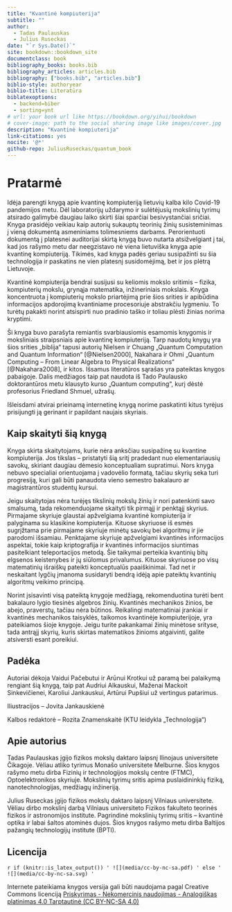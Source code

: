 ```yaml
--- 
title: "Kvantinė kompiuterija"
subtitle: ""
author:
  - Tadas Paulauskas
  - Julius Ruseckas
date: "`r Sys.Date()`"
site: bookdown::bookdown_site
documentclass: book
bibliography_books: books.bib
bibliography_articles: articles.bib
bibliography: ["books.bib", "articles.bib"]
biblio-style: authoryear
biblio-title: Literatūra
biblatexoptions:
  - backend=biber
  - sorting=ynt
# url: your book url like https://bookdown.org/yihui/bookdown
# cover-image: path to the social sharing image like images/cover.jpg
description: "Kvantinė kompiuterija"
link-citations: yes
nocite: '@*'
github-repo: JuliusRuseckas/quantum_book
---
```


# Pratarmė {-}

Idėja parengti knygą apie kvantinę kompiuteriją lietuvių kalba kilo Covid-19 pandemijos metu. Dėl laboratorijų uždarymo ir sulėtėjusių mokslinių tyrimų atsirado galimybė daugiau laiko skirti šiai sparčiai besivystančiai sričiai. Knyga prasidėjo veikiau kaip autorių sukauptų teorinių žinių susisteminimas į vieną dokumentą asmeniniams tolimesniems darbams. Perorientuoti dokumentą į platesnei auditorijai skirtą knygą buvo nutarta atsižvelgiant į tai, kad jos rašymo metu dar neegzistavo nė viena lietuviška knyga apie kvantinę kompiuteriją. Tikimės, kad knyga padės geriau susipažinti su šia technologija ir paskatins ne vien platesnį susidomėjimą, bet ir jos plėtrą Lietuvoje.

Kvantinė kompiuterija bendrai susijusi su keliomis mokslo sritimis – fizika, kompiuterių mokslu, grynąja matematika, inžineriniais mokslais. Knyga koncentruota į kompiuterių mokslo priartėjimą prie šios srities ir apibūdina informacijos apdorojimą kvantiniame procesoriuje abstrakčiu lygmeniu. To turėtų pakakti norint atsispirti nuo pradinio taško ir toliau plėsti žinias norima kryptimi.

Ši knyga buvo parašyta remiantis svarbiausiomis esamomis knygomis ir moksliniais straipsniais apie kvantinę kompiuteriją. Tarp naudotų knygų yra šios srities „biblija“ tapusi autorių Nielsen ir Chuang „Quantum Computation and Quantum Information“ [@Nielsen2000],
Nakahara ir Ohmi „Quantum Computing – From Linear Algebra to Physical Realizations“ [@Nakahara2008],
ir kitos. Išsamus literatūros sąrašas yra pateiktas knygos pabaigoje. Dalis medžiagos taip pat naudota iš Tado Paulausko doktorantūros metu klausyto kurso „Quantum computing“, kurį dėstė profesorius Friedland Shmuel, užrašų. 

Išleisdami atvirai prieinamą internetinę knygą norime paskatinti kitus tyrėjus prisijungti ją gerinant ir papildant naujais skyriais.

## Kaip skaityti šią knygą {-}

Knyga skirta skaitytojams, kurie nėra anksčiau susipažinę su kvantine kompiuterija. Jos tikslas – pristatyti šią sritį pradedant nuo elementariausių savokų, skiriant daugiau dėmesio konceptualiam supratimui. Nors knyga nebuvo specialiai orientuojama į vadovėlio formatą, tačiau skyrių seka turi progresiją, kuri gali būti panaudota vieno semestro bakalauro ar magistrantūros studentų kursui. 

Jeigu skaitytojas nėra turėjęs tikslinių mokslų žinių ir nori patenkinti savo smalsumą, tada rekomenduojame skaityti tik pirmąjį ir penktąjį skyrius. Pirmajame skyriuje glaustai apžvelgiama kvantinė kompiuterija ir palyginama su klasikine kompiuterija. Kituose skyriuose iš esmės sugrįžtama prie pirmajame skyriuje minėtų savokų bei algoritmų ir jie parodomi išsamiau. Penktajame skyriuje apžvelgiami kvantinės informacijos aspektai, tokie kaip kriptografija ir kvantinės informacijos siuntimas pasitelkiant teleportacijos metodą. Šie taikymai perteikia kvantinių bitų elgsenos keistenybes ir jų siūlomus privalumus. Kituose skyriuose po visų matematinių išraiškų pateikti konceptualūs paaiškinimai. Tad net ir neskaitant lygčių įmanoma susidaryti bendrą idėją apie pateiktų kvantinių algoritmų veikimo principą. 

Norint įsisavinti visą pateiktą knygoje medžiagą, rekomenduotina turėti bent bakalauro lygio tiesinės algebros žinių. Kvantinės mechanikos žinios, be abejo, praverstų, tačiau nėra būtinos. Reikalingi matematiniai įrankiai ir kvantinės mechanikos taisyklės, taikomos kvantinėje kompiuterijoje, yra pateikiamos šioje knygoje. Jeigu turite pakankamai žinių minėtose srityse, tada antrąjį skyrių, kuris skirtas matematikos žinioms atgaivinti, galite atsiversti esant poreikiui.


## Padėka {-}

Autoriai dėkoja Vaidui Pačebutui ir Arūnui Krotkui už paramą bei palaikymą rengiant šią knygą, taip pat Audriui Alkauskui, Maženai Mackoit Sinkevičienei, Karoliui Jankauskui, Artūrui Pupšiui už vertingus patarimus.

Iliustracijos – Jovita Jankauskienė

Kalbos redaktorė – Rozita Znamenskaitė (KTU leidykla „Technologija“)


## Apie autorius {-}

Tadas Paulauskas įgijo fizikos mokslų daktaro laipsnį Ilinojaus universitete Čikagoje. Vėliau atliko tyrimus Monašo universitete Melburne. Šios knygos rašymo metu dirba Fizinių ir technologijos mokslų centre (FTMC), Optoelektronikos skyriuje. Mokslinių tyrimų sritis apima puslaidininkių fiziką, nanotechnologijas, medžiagų inžineriją.

Julius Ruseckas įgijo fizikos mokslų daktaro laipsnį Vilniaus universitete. Vėliau dirbo mokslinį darbą Vilniaus universiteto Fizikos fakulteto teorinės fizikos ir astronomijos institute. Pagrindinė mokslinių tyrimų sritis – kvantinė optika ir labai šaltos atominės dujos. Šios knygos rašymo metu dirba Baltijos pažangių technologijų institute (BPTI).


## Licencija {-}

`r if (knitr::is_latex_output()) '
![](media/cc-by-nc-sa.pdf)
' else '
![](media/cc-by-nc-sa.svg)
'`

Internete pateikiama knygos versija gali būti naudojama pagal Creative Commons licenciją [Priskyrimas - Nekomercinis naudojimas - Analogiškas platinimas 4.0 Tarptautinė (CC BY-NC-SA 4.0)](https://creativecommons.org/licenses/by-nc-sa/4.0/deed.lt)

